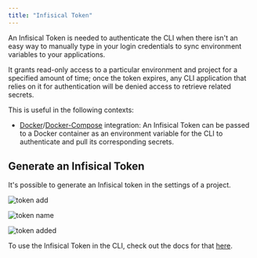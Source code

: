 ```yaml
---
title: "Infisical Token"
---
```


An Infisical Token is needed to authenticate the CLI when there isn't an easy way to manually type in your login credentials to sync environment variables to your applications.

It grants read-only access to a particular environment and project for a specified amount of time; once the token expires, any CLI application that relies on it for authentication will be denied access to retrieve related secrets.

This is useful in the following contexts:

- [Docker](../../integrations/docker)/[Docker-Compose](../../integrations/docker-compose) integration: An Infisical Token can be passed to a Docker container as an environment variable for the CLI to authenticate and pull its corresponding secrets.

## Generate an Infisical Token

It's possible to generate an Infisical token in the settings of a project.

![token add](../../images/project-token-add.png)

![token name](../../images/project-token-name.png)

![token added](../../images/project-token-added.png)

To use the Infisical Token in the CLI, check out the docs for that [here](../../getting-started/cli/token).
